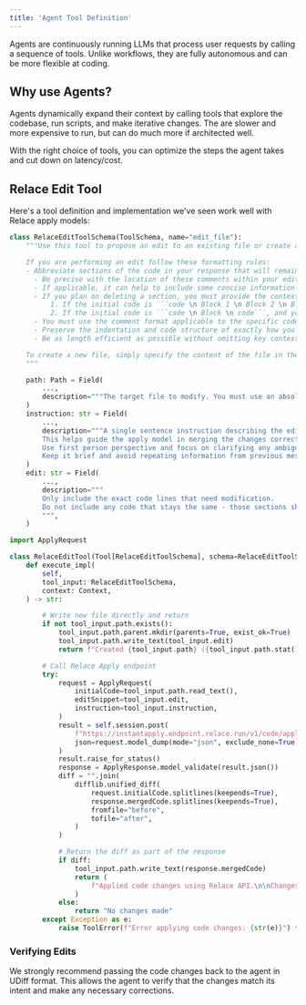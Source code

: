 ```yaml
---
title: 'Agent Tool Definition'
---
```


Agents are continuously running LLMs that process user requests by calling a sequence of tools. Unlike workflows, they are fully autonomous and can be more flexible at coding.

## Why use Agents?

Agents dynamically expand their context by calling tools that explore the codebase, run scripts, and make iterative changes. The are slower and more expensive to run, but can do much more if architected well.

With the right choice of tools, you can optimize the steps the agent takes and cut down on latency/cost.

## Relace Edit Tool

Here's a tool definition and implementation we've seen work well with Relace apply models:

<CodeGroup>

````python Schema
class RelaceEditToolSchema(ToolSchema, name="edit_file"):
    """Use this tool to propose an edit to an existing file or create a new file.

    If you are performing an edit follow these formatting rules:
    - Abbreviate sections of the code in your response that will remain the same by replacing those sections with a comment like  "// ... rest of code ...", "// ... keep existing code ...", "// ... code remains the same".
      - Be precise with the location of these comments within your edit snippet. A less intelligent model will use the context clues you provide to accurately merge your edit snippet.
      - If applicable, it can help to include some concise information about the specific code segments you wish to retain "// ... keep calculateTotalFunction ... ".
      - If you plan on deleting a section, you must provide the context to delete it. Some options:
          1. If the initial code is ```code \n Block 1 \n Block 2 \n Block 3 \n code```, and you want to remove Block 2, you would output ```// ... keep existing code ... \n Block 1 \n  Block 3 \n // ... rest of code ...```.
          2. If the initial code is ```code \n Block \n code```, and you want to remove Block, you can also specify ```// ... keep existing code ... \n // remove Block \n // ... rest of code ...```.
      - You must use the comment format applicable to the specific code provided to express these truncations.
      - Preserve the indentation and code structure of exactly how you believe the final code will look (do not output lines that will not be in the final code after they are merged).
      - Be as length efficient as possible without omitting key context.

    To create a new file, simply specify the content of the file in the `edit` field.
    """

    path: Path = Field(
        ...,
        description="""The target file to modify. You must use an absolute path""",
    )
    instruction: str = Field(
        ...,
        description="""A single sentence instruction describing the edit to be made.
        This helps guide the apply model in merging the changes correctly.
        Use first person perspective and focus on clarifying any ambiguous aspects of the edit.
        Keep it brief and avoid repeating information from previous messages.""",
    )
    edit: str = Field(
        ...,
        description="""
        Only include the exact code lines that need modification.
        Do not include any code that stays the same - those sections should be marked with comments appropriate for the language, like: `// ... existing code ...`
        """,
    )
````

```python Implementation
import ApplyRequest

class RelaceEditTool(Tool[RelaceEditToolSchema], schema=RelaceEditToolSchema):
    def execute_impl(
        self,
        tool_input: RelaceEditToolSchema,
        context: Context,
    ) -> str:

        # Write new file directly and return
        if not tool_input.path.exists():
            tool_input.path.parent.mkdir(parents=True, exist_ok=True)
            tool_input.path.write_text(tool_input.edit)
            return f"Created {tool_input.path} ({tool_input.path.stat().st_size} bytes)"

        # Call Relace Apply endpoint
        try:
            request = ApplyRequest(
                initialCode=tool_input.path.read_text(),
                editSnippet=tool_input.edit,
                instruction=tool_input.instruction,
            )
            result = self.session.post(
                f"https://instantapply.endpoint.relace.run/v1/code/apply",
                json=request.model_dump(mode="json", exclude_none=True),
            )
            result.raise_for_status()
            response = ApplyResponse.model_validate(result.json())
            diff = "".join(
                difflib.unified_diff(
                    request.initialCode.splitlines(keepends=True),
                    response.mergedCode.splitlines(keepends=True),
                    fromfile="before",
                    tofile="after",
                )
            )

            # Return the diff as part of the response
            if diff:
                tool_input.path.write_text(response.mergedCode)
                return (
                    f"Applied code changes using Relace API.\n\nChanges made:\n{diff}"
                )
            else:
                return "No changes made"
        except Exception as e:
            raise ToolError(f"Error applying code changes: {str(e)}") from e
```

</CodeGroup>

### Verifying Edits

We strongly recommend passing the code changes back to the agent in UDiff format. This allows the agent to verify that the changes match its intent and make any necessary corrections.
